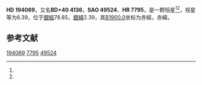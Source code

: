{{Starbox begin
| name = HD 194069
}}
{{Starbox observe
| epoch = [[J2000.0|J2000.0]]
| constell = {{星座名待查}}<ref name=SIMBAD>{{cite web
 | url=http://simbad.u-strasbg.fr/simbad/sim-id?Ident=HR+7795
 | title=Pulsating variable Star
 | publisher=Centre de Données astronomiques de Strasbourg
 | work=SIMBAD
 | accessdate=2012-07-13
 | archive-date=2022-01-28
 | archive-url=https://web.archive.org/web/20220128041831/http://simbad.u-strasbg.fr/simbad/sim-id?Ident=HR+7795
 }}</ref><ref name=DATA>{{cite web
 | url=http://vizier.u-strasbg.fr/viz-bin/VizieR-5?-out.add=.&-source=5050&-corr=PK=HR&-out.max=9999&HR=7795
 | title=VizieR Detailed Page
 | accessdate=2012-07-13
 | archive-date=2016-03-04
 | archive-url=https://web.archive.org/web/20160304234329/http://vizier.u-strasbg.fr/viz-bin/VizieR-5?-out.add=.&-source=5050&-corr=PK=HR&-out.max=9999&HR=7795
 | dead-url=no
 }}</ref>
| 星官 = 
| ra = {{RA|20|22|3}}<ref name=SIMBAD /><ref name=DATA />
| dec = {{DEC|+41|7|53}}<ref name=SIMBAD /><ref name=DATA />
| appmag_v = 6.39<ref name=SIMBAD /><ref name=DATA />
}}
{{Starbox character
| class = G5III+A<ref name=SIMBAD /><ref name=DATA />
| b-v = 1.07<ref name=SIMBAD /><ref name=DATA />
| u-b = 0.82<ref name=SIMBAD /><ref name=DATA />
| r-i = <ref name=SIMBAD /><ref name=DATA />
| variable = 
}}
{{Starbox astrometry
| radial_v = 0.82
| prop_mo_ra = -4
| parallax = 
| p_error = 
}}
{{Starbox catalog
| names =BD+40 4136，[[SAO星表|SAO]] 49524，[[HD星表|HD]] 194069，[[HR星表|HR]] 7795}}
{{Starbox reference |Simbad=HR+7795}}
{{Starbox end}}

'''HD 194069'''，又名'''BD+40 4136'''，'''SAO 49524'''、'''HR 7795'''，是一颗恒星<ref name=SIMBAD /><ref name=DATA />，视星等为6.39，位于[[銀道座標系|銀經]]78.85，[[銀道座標系|銀緯]]2.39，其[[B1900.0|B1900.0]]坐标为赤經{{RA|20|18|30.6}}，赤緯{{DEC|+40|2.39|45}}。

== 参考文献 ==
{{reflist}}

{{star-stub}}

[[Category:HD和HDE天體|194069]]
[[Category:HR天體|7795]]
[[Category:SAO天體|49524]]